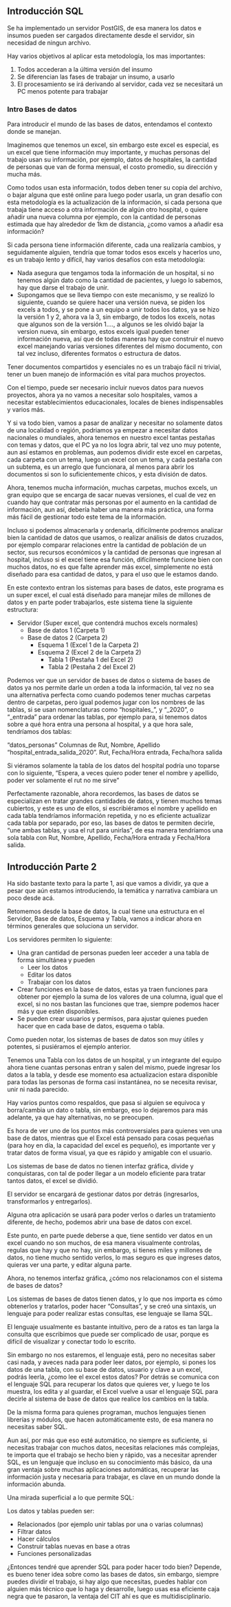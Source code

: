 ## Introducción SQL

Se ha implementado un servidor PostGIS, de esa manera los datos e insumos pueden ser cargados directamente
desde el servidor, sin necesidad de ningun archivo.

Hay varios objetivos al aplicar esta metodología, los mas importantes:

1. Todos accederan a la última versión del insumo
2. Se diferencian las fases de trabajar un insumo, a usarlo
3. El procesamiento se irá derivando al servidor, cada vez se necesitará un PC menos potente para trabajar

### Intro Bases de datos

Para introducir el mundo de las bases de datos, entendamos el contexto donde se manejan.

Imaginemos que tenemos un excel, sin embargo este excel es especial, es un excel que tiene información muy importante, y muchas personas del trabajo usan su información, por ejemplo, datos de hospitales, la cantidad de personas que van de forma mensual, el costo promedio, su dirección y mucha más.

Como todos usan esta información, todos deben tener su copia del archivo, o bajar alguna que esté online para luego poder usarla, un gran desafío con esta metodología es la actualización de la información, si cada persona que trabaja tiene acceso a otra información de algún otro hospital, o quiere añadir una nueva columna por ejemplo, con la cantidad de personas estimada que hay alrededor de 1km de distancia, ¿como vamos a añadir esa información?

Si cada persona tiene información diferente, cada una realizaría cambios, y seguidamente alguien, tendría que tomar todos esos excels y hacerlos uno, es un trabajo lento y difícil, hay varios desafíos con esta metodología:

* Nada asegura que tengamos toda la información de un hospital, si no tenemos algún dato como la cantidad de pacientes, y luego lo sabemos, hay que darse el trabajo de unir.
* Supongamos que se lleva tiempo con este mecanismo, y se realizó lo siguiente, cuando se quiere hacer una versión nueva, se piden los excels a todos, y se pone a un equipo a unir todos los datos, ya se hizo la versión 1 y 2, ahora va la 3, sin embargo, de todos los excels, notas que algunos son de la versión 1...., a algunos se les olvidó bajar la version nueva, sin embargo, estos excels igual pueden tener información nueva, así que de todas maneras hay que construir el nuevo excel manejando varias versiones diferentes del mismo documento, con tal vez incluso, diferentes formatos o estructura de datos.

Tener documentos compartidos y esenciales no es un trabajo fácil ni trivial, tener un buen manejo de información es vital para muchos proyectos.

Con el tiempo, puede ser necesario incluir nuevos datos para nuevos proyectos, ahora ya no vamos a necesitar solo hospitales, vamos a necesitar establecimientos educacionales, locales de bienes indispensables y varios más.

Y si va todo bien, vamos a pasar de analizar y necesitar no solamente datos de una localidad o región, podriamos ya empezar a necesitar datos nacionales o mundiales, ahora tenemos en nuestro excel tantas pestañas con temas y datos, que el PC ya no los logra abrir, tal vez uno muy potente, aun así estamos en problemas, aun podemos dividir este excel en carpetas, cada carpeta con un tema, luego un excel con un tema, y cada pestaña con un subtema, es un arreglo que funcionara, al menos para abrir los documentos si son lo suficientemente chicos, y esta división de datos.

Ahora, tenemos mucha información, muchas carpetas, muchos excels, un gran equipo que se encarga de sacar nuevas versiones, el cual de vez en cuando hay que contratar más personas por el aumento en la cantidad de información, aun así, debería haber una manera más práctica, una forma más fácil de gestionar todo este tema de la información.

Incluso si podemos almacenarla y ordenarla, difícilmente podremos analizar bien la cantidad de datos que usamos, o realizar análisis de datos cruzados, por ejemplo comparar relaciones entre la cantidad de población de un sector, sus recursos económicos y la cantidad de personas que ingresan al hospital, incluso si el excel tiene esa función, difícilmente funcione bien con muchos datos, no es que falte aprender más excel, simplemente no está diseñado para esa cantidad de datos, y para el uso que le estamos dando.

En este contexto entran los sistemas para bases de datos, este programa es un super excel, el cual está diseñado para manejar miles de millones de datos y en parte poder trabajarlos, este sistema tiene la siguiente estructura:

* Servidor (Super excel, que contendrá muchos excels normales)
    + Base de datos 1 (Carpeta 1)
    + Base de datos 2 (Carpeta 2)
        + Esquema 1 (Excel 1 de la Carpeta 2)
        + Esquema 2 (Excel 2 de la Carpeta 2)
            + Tabla 1 (Pestaña 1 del Excel 2)
            + Tabla 2 (Pestaña 2 del Excel 2)

Podemos ver que un servidor de bases de datos o sistema de bases de datos ya nos permite darle un orden a toda la información, tal vez no sea una alternativa perfecta como cuando podemos tener muchas carpetas dentro de carpetas, pero igual podemos jugar con los nombres de las tablas, si se usan nomenclaturas como "hospitales_", y "_2020", o "_entrada" para ordenar las tablas, por ejemplo para, si tenemos datos sobre a qué hora entra una persona al hospital, y a que hora sale, tendríamos dos tablas:

“datos_personas” Columnas de Rut, Nombre, Apellido
“hospital_entrada_salida_2020”. Rut, Fecha/Hora entrada, Fecha/hora salida

Si viéramos solamente la tabla de los datos del hospital podría uno toparse con lo siguiente, "Espera, a veces quiero poder tener el nombre y apellido, poder ver solamente el rut no me sirve"

Perfectamente razonable, ahora recordemos, las bases de datos se especializan en tratar grandes cantidades de datos, y tienen muchos temas cubiertos, y este es uno de ellos, si escribiéramos el nombre y apellido en cada tabla tendríamos información repetida, y no es eficiente actualizar cada tabla por separado, por eso, las bases de datos te permiten decirle, "une ambas tablas, y usa el rut para unirlas", de esa manera tendríamos una sola tabla con Rut, Nombre, Apellido, Fecha/Hora entrada y Fecha/Hora salida.

## Introducción Parte 2

Ha sido bastante texto para la parte 1, asi que vamos a dividir, ya que a pesar que aún estamos introduciendo, la temática y narrativa cambiara un poco desde acá.

Retomemos desde la base de datos, la cual tiene una estructura en el Servidor, Base de datos, Esquema y Tabla, vamos a indicar ahora en términos generales que soluciona un servidor.

Los servidores permiten lo siguiente:

* Una gran cantidad de personas pueden leer acceder a una tabla de forma simultánea y pueden
    + Leer los datos
    + Editar los datos
    + Trabajar con los datos
* Crear funciones en la base de datos, estas ya traen funciones para obtener por ejemplo la suma de los valores de una columna, igual que el excel, si no nos bastan las funciones que trae, siempre podemos hacer más y que estén disponibles.
* Se pueden crear usuarios y permisos, para ajustar quienes pueden hacer que en cada base de datos, esquema o tabla.

Como pueden notar, los sistemas de bases de datos son muy útiles y potentes, si pusiéramos el ejemplo anterior.

Tenemos una Tabla con los datos de un hospital, y un integrante del equipo ahora tiene cuantas personas entran y salen del mismo, puede ingresar los datos a la tabla, y desde ese momento esa actualizacion estara disponible para todas las personas de forma casi instantánea, no se necesita revisar, unir ni nada parecido.

Hay varios puntos como respaldos, que pasa si alguien se equivoca y borra/cambia un dato o tabla, sin embargo, eso lo dejaremos para más adelante, ya que hay alternativas, no se preocupen.

Es hora de ver uno de los puntos más controversiales para quienes ven una base de datos, mientras que el Excel está pensado para cosas pequeñas (para hoy en día, la capacidad del excel es pequeño), es importante ver y tratar datos de forma visual, ya que es rápido y amigable con el usuario.

Los sistemas de base de datos no tienen interfaz gráfica, divide y conquistaras, con tal de poder llegar a un modelo eficiente para tratar tantos datos, el excel se dividió.

El servidor se encargará de gestionar datos por detrás (ingresarlos, transformarlos y entregarlos).

Alguna otra aplicación se usará para poder verlos o darles un tratamiento diferente, de hecho, podemos abrir una base de datos con excel.

Este punto, en parte puede deberse a que, tiene sentido ver datos en un excel cuando no son muchos, de esa manera visualmente controlas, regulas que hay y que no hay, sin embargo, si tienes miles y millones de datos, no tiene mucho sentido verlos, lo mas seguro es que ingreses datos, quieras ver una parte, y editar alguna parte.

Ahora, no tenemos interfaz gráfica, ¿cómo nos relacionamos con el sistema de bases de datos?

Los sistemas de bases de datos tienen datos, y lo que nos importa es cómo obtenerlos y tratarlos, poder hacer "Consultas", y se creó una sintaxis, un lenguaje para poder realizar estas consultas, ese lenguaje se llama SQL.

El lenguaje usualmente es bastante intuitivo, pero de a ratos es tan larga la consulta que escribimos que puede ser complicado de usar, porque es difícil de visualizar y conectar todo lo escrito.

Sin embargo no nos estaremos, el lenguaje está, pero no necesitas saber casi nada, y aveces nada para poder leer datos, por ejemplo, si pones los datos de una tabla, con su base de datos, usuario y clave a un excel, podrás leerla, ¿como lee el excel estos datos? Por detrás se comunica con el lenguaje SQL para recuperar los datos que quieres ver, y luego te los muestra, los edita y al guardar, el Excel vuelve a usar el lenguaje SQL para decirle al sistema de base de datos que realice los cambios en la tabla.

De la misma forma para quienes programan, muchos lenguajes tienen librerías y módulos, que hacen automáticamente esto, de esa manera no necesitas saber SQL.

Aun así, por más que eso esté automático, no siempre es suficiente, si necesitas trabajar con muchos datos, necesitas relaciones más complejas, te importa que el trabajo se hecho bien y rápido, vas a necesitar aprender SQL, es un lenguaje que incluso en su conocimiento más básico, da una gran ventaja sobre muchas aplicaciones automáticas, recuperar las información justa y necesaria para trabajar, es clave en un mundo donde la información abunda.

Una mirada superficial a lo que permite SQL:

Los datos y tablas pueden ser:

* Relacionados (por ejemplo unir tablas por una o varias columnas)
* Filtrar datos
* Hacer cálculos
* Construir tablas nuevas en base a otras
* Funciones personalizadas

¿Entonces tendré que aprender SQL para poder hacer todo bien? Depende, es bueno tener idea sobre como las bases de datos, sin embargo, siempre puedes dividir el trabajo, si hay algo que necesitas, puedes hablar con alguien más técnico que lo haga y desarrolle, luego usas esa eficiente caja negra que te pasaron, la ventaja del CIT ahí es que es multidisciplinario.



